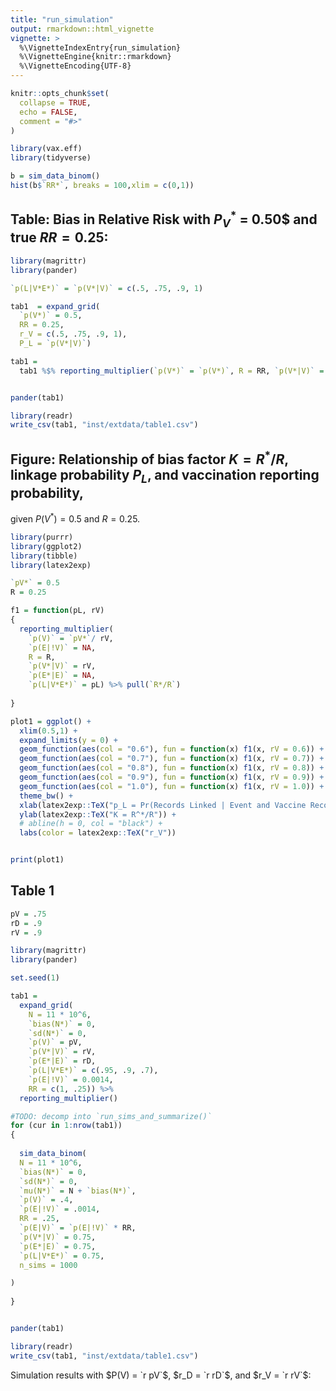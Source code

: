 ```yaml
---
title: "run_simulation"
output: rmarkdown::html_vignette
vignette: >
  %\VignetteIndexEntry{run_simulation}
  %\VignetteEngine{knitr::rmarkdown}
  %\VignetteEncoding{UTF-8}
---
```


```r
knitr::opts_chunk$set(
  collapse = TRUE,
  echo = FALSE,
  comment = "#>"
)
```

```r
library(vax.eff)
library(tidyverse)

```

```r

b = sim_data_binom()
hist(b$`RR*`, breaks = 100,xlim = c(0,1))

```

## Table: Bias in Relative Risk with $P_V^*$ = 0.50$ and true $RR = 0.25$:
```r

library(magrittr)
library(pander)

`p(L|V*E*)` = `p(V*|V)` = c(.5, .75, .9, 1)

tab1  = expand_grid(
  `p(V*)` = 0.5,
  RR = 0.25,
  r_V = c(.5, .75, .9, 1),
  P_L = `p(V*|V)`)

tab1 = 
  tab1 %$% reporting_multiplier(`p(V*)` = `p(V*)`, R = RR, `p(V*|V)` = r_V, `p(L|V*E*)` = P_L)


pander(tab1)

library(readr)
write_csv(tab1, "inst/extdata/table1.csv")

```

## Figure: Relationship of bias factor $K = R^*/R$, linkage probability $P_L$, and vaccination reporting probability,
given $P(V^*) = 0.5$ and $R = 0.25$.

```r

library(purrr)
library(ggplot2)
library(tibble)
library(latex2exp)

`pV*` = 0.5
R = 0.25

f1 = function(pL, rV) 
{
  reporting_multiplier(
    `p(V)` = `pV*`/ rV,
    `p(E|!V)` = NA,
    R = R,
    `p(V*|V)` = rV,
    `p(E*|E)` = NA,
    `p(L|V*E*)` = pL) %>% pull(`R*/R`)
  
}

plot1 = ggplot() +
  xlim(0.5,1) +
  expand_limits(y = 0) +
  geom_function(aes(col = "0.6"), fun = function(x) f1(x, rV = 0.6)) +
  geom_function(aes(col = "0.7"), fun = function(x) f1(x, rV = 0.7)) +
  geom_function(aes(col = "0.8"), fun = function(x) f1(x, rV = 0.8)) +
  geom_function(aes(col = "0.9"), fun = function(x) f1(x, rV = 0.9)) +
  geom_function(aes(col = "1.0"), fun = function(x) f1(x, rV = 1.0)) +
  theme_bw() +
  xlab(latex2exp::TeX("p_L = Pr(Records Linked | Event and Vaccine Recorded)")) +
  ylab(latex2exp::TeX("K = R^*/R")) +
  # abline(h = 0, col = "black") +
  labs(color = latex2exp::TeX("r_V"))


print(plot1)


```

## Table 1

```r

pV = .75
rD = .9
rV = .9

library(magrittr)
library(pander)

set.seed(1)

tab1 = 
  expand_grid(
    N = 11 * 10^6,
    `bias(N*)` = 0,
    `sd(N*)` = 0,
    `p(V)` = pV,
    `p(V*|V)` = rV,
    `p(E*|E)` = rD,
    `p(L|V*E*)` = c(.95, .9, .7),
    `p(E|!V)` = 0.0014,
    RR = c(1, .25)) %>% 
  reporting_multiplier()

#TODO: decomp into `run_sims_and_summarize()`
for (cur in 1:nrow(tab1))
{
  
  sim_data_binom(
  N = 11 * 10^6,
  `bias(N*)` = 0,
  `sd(N*)` = 0,
  `mu(N*)` = N + `bias(N*)`,
  `p(V)` = .4,
  `p(E|!V)` = .0014,
  RR = .25,
  `p(E|V)` = `p(E|!V)` * RR,
  `p(V*|V)` = 0.75,
  `p(E*|E)` = 0.75,
  `p(L|V*E*)` = 0.75,
  n_sims = 1000

)
  
}


pander(tab1)

library(readr)
write_csv(tab1, "inst/extdata/table1.csv")

```

Simulation results with $P(V) = `r pV`$, $r_D = `r rD`$, and $r_V = `r rV`$:

```r


```

